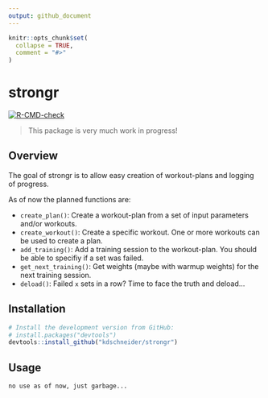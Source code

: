 ```yaml
---
output: github_document
---
```


<!-- README.md is generated from README.Rmd. Please edit that file -->

```r
knitr::opts_chunk$set(
  collapse = TRUE,
  comment = "#>"
)
```

# strongr

<!-- badges: start -->
[![R-CMD-check](https://github.com/kdschneider/strongr/actions/workflows/r-check-standard.yaml/badge.svg)](https://github.com/kdschneider/strongr/actions/workflows/r-check-standard.yaml)
<!-- badges: end -->

> This package is very much work in progress!

## Overview

The goal of strongr is to allow easy creation of workout-plans and logging of progress.

As of now the planned functions are:

  - `create_plan()`: Create a workout-plan from a set of input parameters and/or workouts.
  - `create_workout()`: Create a specific workout. One or more workouts  can be used to create a plan.
  - `add_training()`: Add a training session to the workout-plan. You should be able to specifiy if a set was failed. 
  - `get_next_training()`: Get weights (maybe with warmup weights) for the next training session. 
  - `deload()`: Failed `x` sets in a row? Time to face the truth and deload...
  
## Installation

```r
# Install the development version from GitHub:
# install.packages("devtools")
devtools::install_github("kdschneider/strongr")
```

## Usage

`no use as of now, just garbage...`
